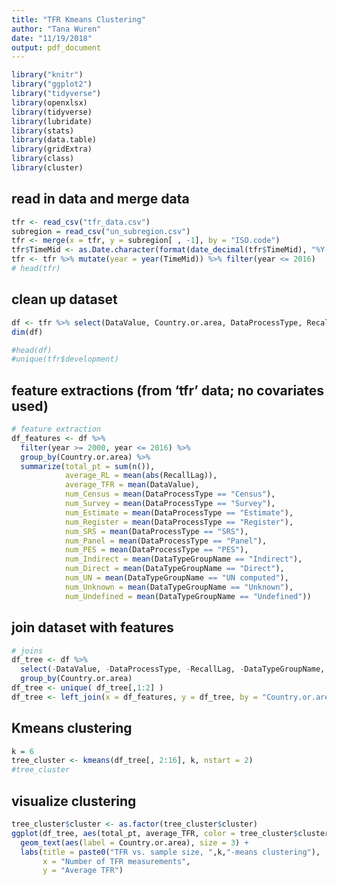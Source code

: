 ```yaml
---
title: "TFR Kmeans Clustering"
author: "Tana Wuren"
date: "11/19/2018"
output: pdf_document
---
```


```r
library("knitr")
library("ggplot2")
library("tidyverse")
library(openxlsx)
library(tidyverse)
library(lubridate)
library(stats)
library(data.table)
library(gridExtra)
library(class)
library(cluster)
```

## read in data and merge data

```r
tfr <- read_csv("tfr_data.csv")
subregion = read_csv("un_subregion.csv")
tfr <- merge(x = tfr, y = subregion[ , -1], by = "ISO.code")
tfr$TimeMid <- as.Date.character(format(date_decimal(tfr$TimeMid), "%Y-%m-%d"))
tfr <- tfr %>% mutate(year = year(TimeMid)) %>% filter(year <= 2016)
# head(tfr)
```

## clean up dataset

```r
df <- tfr %>% select(DataValue, Country.or.area, DataProcessType, RecallLag, DataTypeGroupName,  year, development)
dim(df)

#head(df)
#unique(tfr$development)
```

## feature extractions (from 'tfr' data; no covariates used)

```r
# feature extraction
df_features <- df %>% 
  filter(year >= 2000, year <= 2016) %>% 
  group_by(Country.or.area) %>% 
  summarize(total_pt = sum(n()), 
            average_RL = mean(abs(RecallLag)), 
            average_TFR = mean(DataValue), 
            num_Census = mean(DataProcessType == "Census"), 
            num_Survey = mean(DataProcessType == "Survey"), 
            num_Estimate = mean(DataProcessType == "Estimate"), 
            num_Register = mean(DataProcessType == "Register"), 
            num_SRS = mean(DataProcessType == "SRS"), 
            num_Panel = mean(DataProcessType == "Panel"), 
            num_PES = mean(DataProcessType == "PES"), 
            num_Indirect = mean(DataTypeGroupName == "Indirect"), 
            num_Direct = mean(DataTypeGroupName == "Direct"), 
            num_UN = mean(DataTypeGroupName == "UN computed"), 
            num_Unknown = mean(DataTypeGroupName == "Unknown"), 
            num_Undefined = mean(DataTypeGroupName == "Undefined"))

```

## join dataset with features

```r
# joins
df_tree <- df %>% 
  select(-DataValue, -DataProcessType, -RecallLag, -DataTypeGroupName, -year) %>% 
  group_by(Country.or.area) 
df_tree <- unique( df_tree[,1:2] )
df_tree <- left_join(x = df_features, y = df_tree, by = "Country.or.area")
```

## Kmeans clustering

```r
k = 6
tree_cluster <- kmeans(df_tree[, 2:16], k, nstart = 2)
#tree_cluster
```

## visualize clustering

```r
tree_cluster$cluster <- as.factor(tree_cluster$cluster)
ggplot(df_tree, aes(total_pt, average_TFR, color = tree_cluster$cluster)) + 
  geom_text(aes(label = Country.or.area), size = 3) +
  labs(title = paste0("TFR vs. sample size, ",k,"-means clustering"), 
       x = "Number of TFR measurements",
       y = "Average TFR")
```

